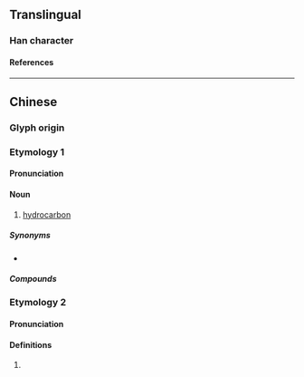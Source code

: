 {{also|烃}}
{{character info/new}}
==Translingual==

===Han character===
{{Han char|rn=86|rad=火|as=07|sn=11|four=91811|canj=FMVM|ids=⿰火巠}}

====References====
{{Han ref|kx=0671.160|dkj=19044|dj=1080.130|hdz=32204.040|uh=70F4}}

----

==Chinese==
{{zh-forms|s=烃}}
{{zh-wp|zh|yue}}

===Glyph origin===
{{Han etym}}

===Etymology 1===
{{blend|zh|碳|氫|gloss1=carbon|gloss2=hydrogen}}

====Pronunciation====
{{zh-pron
|m=tīng,qīng,2nb=variant in Taiwan
|c=ting1
|cat=n
}}

====Noun====
{{zh-noun}}

# {{lb|zh|organic compound}} [[hydrocarbon]]

=====Synonyms=====
* {{zh-l|碳氫化合物}}

=====Compounds=====
{{zh-der|烴基|炔烴|芳香烴|烯烴|芳烴}}

===Etymology 2===

====Pronunciation====
{{zh-pron
|m=jǐng
|c=ging2
|mc=y
|oc=y
|cat=
}}

====Definitions====
{{zh-hanzi}}

# {{rfdef|zh}}